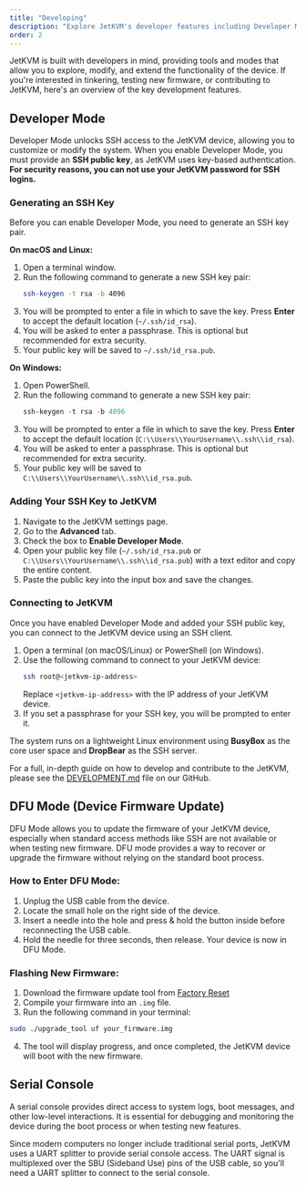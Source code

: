```yaml
---
title: "Developing"
description: "Explore JetKVM's developer features including Developer Mode for SSH access, DFU Mode for firmware updates, and Serial Console for debugging. Learn how to customize and extend JetKVM's functionality."
order: 2
---
```


JetKVM is built with developers in mind, providing tools and modes that allow you to explore, modify, and extend the functionality of the device. If you're interested in tinkering, testing new firmware, or contributing to JetKVM, here's an overview of the key development features.

## Developer Mode

Developer Mode unlocks SSH access to the JetKVM device, allowing you to customize or modify the system. When you enable Developer Mode, you must provide an **SSH public key**, as JetKVM uses key-based authentication. **For security reasons, you can not use your JetKVM password for SSH logins.**

### Generating an SSH Key

Before you can enable Developer Mode, you need to generate an SSH key pair.

**On macOS and Linux:**

1.  Open a terminal window.
2.  Run the following command to generate a new SSH key pair:
    ```sh
    ssh-keygen -t rsa -b 4096
    ```
3.  You will be prompted to enter a file in which to save the key. Press **Enter** to accept the default location (`~/.ssh/id_rsa`).
4.  You will be asked to enter a passphrase. This is optional but recommended for extra security.
5.  Your public key will be saved to `~/.ssh/id_rsa.pub`.

**On Windows:**

1.  Open PowerShell.
2.  Run the following command to generate a new SSH key pair:
    ```powershell
    ssh-keygen -t rsa -b 4096
    ```
3.  You will be prompted to enter a file in which to save the key. Press **Enter** to accept the default location (`C:\\Users\\YourUsername\\.ssh\\id_rsa`).
4.  You will be asked to enter a passphrase. This is optional but recommended for extra security.
5.  Your public key will be saved to `C:\\Users\\YourUsername\\.ssh\\id_rsa.pub`.

### Adding Your SSH Key to JetKVM

1.  Navigate to the JetKVM settings page.
2.  Go to the **Advanced** tab.
3.  Check the box to **Enable Developer Mode**.
4.  Open your public key file (`~/.ssh/id_rsa.pub` or `C:\\Users\\YourUsername\\.ssh\\id_rsa.pub`) with a text editor and copy the entire content.
5.  Paste the public key into the input box and save the changes.

### Connecting to JetKVM

Once you have enabled Developer Mode and added your SSH public key, you can connect to the JetKVM device using an SSH client.

1.  Open a terminal (on macOS/Linux) or PowerShell (on Windows).
2.  Use the following command to connect to your JetKVM device:
    ```sh
    ssh root@<jetkvm-ip-address>
    ```
    Replace `<jetkvm-ip-address>` with the IP address of your JetKVM device.
3.  If you set a passphrase for your SSH key, you will be prompted to enter it.

The system runs on a lightweight Linux environment using **BusyBox** as the core user space and **DropBear** as the SSH server.

For a full, in-depth guide on how to develop and contribute to the JetKVM, please see the [DEVELOPMENT.md](https://github.com/jetkvm/kvm/blob/dev/DEVELOPMENT.md) file on our GitHub.

## DFU Mode (Device Firmware Update)

DFU Mode allows you to update the firmware of your JetKVM device, especially when standard access methods like SSH are not available or when testing new firmware. DFU mode provides a way to recover or upgrade the firmware without relying on the standard boot process.

### How to Enter DFU Mode:

1. Unplug the USB cable from the device.
2. Locate the small hole on the right side of the device.
3. Insert a needle into the hole and press & hold the button inside before reconnecting the USB cable.
4. Hold the needle for three seconds, then release. Your device is now in DFU Mode.

### Flashing New Firmware:

1. Download the firmware update tool from [Factory Reset](/docs/advanced-usage/factory-reset)
2. Compile your firmware into an `.img` file.
3. Run the following command in your terminal:

```sh
sudo ./upgrade_tool uf your_firmware.img
```

4. The tool will display progress, and once completed, the JetKVM device will boot with the new firmware.

## Serial Console

A serial console provides direct access to system logs, boot messages, and other low-level interactions. It is essential for debugging and monitoring the device during the boot process or when testing new features.

Since modern computers no longer include traditional serial ports, JetKVM uses a UART splitter to provide serial console access. The UART signal is multiplexed over the SBU (Sideband Use) pins of the USB cable, so you'll need a UART splitter to connect to the serial console.
